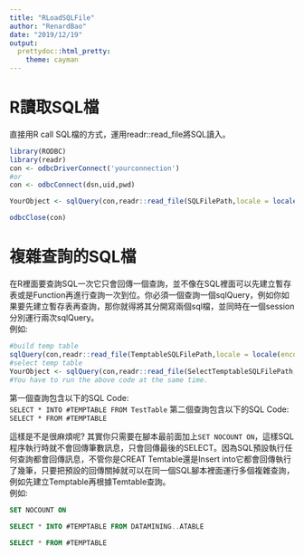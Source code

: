 ```yaml
---
title: "RLoadSQLFile"
author: "RenardBao"
date: "2019/12/19"
output: 
  prettydoc::html_pretty:
    theme: cayman
---
```


# R讀取SQL檔

直接用R call SQL檔的方式，運用readr::read_file將SQL讀入。

```r
library(RODBC)
library(readr)
con <- odbcDriverConnect('yourconnection') 
#or
con <- odbcConnect(dsn,uid,pwd) 

YourObject <- sqlQuery(con,readr::read_file(SQLFilePath,locale = locale(encoding = 'BIG5'))) 

odbcClose(con)
```

# 複雜查詢的SQL檔

在R裡面要查詢SQL一次它只會回傳一個查詢，並不像在SQL裡面可以先建立暫存表或是Function再進行查詢一次到位。你必須一個查詢一個sqlQuery，例如你如果要先建立暫存表再查詢，那你就得將其分開寫兩個sql檔，並同時在一個session分別運行兩次sqlQuery。  
例如:

```r

#build temp table
sqlQuery(con,readr::read_file(TemptableSQLFilePath,locale = locale(encoding = 'BIG5')))
#select temp table
YourObject <- sqlQuery(con,readr::read_file(SelectTemptableSQLFilePath,locale = locale(encoding = 'BIG5'))) 
#You have to run the above code at the same time.
```


第一個查詢包含以下的SQL Code:  
`SELECT * INTO #TEMPTABLE FROM TestTable`
第二個查詢包含以下的SQL Code:  
`SELECT * FROM #TEMPTABLE`

這樣是不是很麻煩呢?
其實你只需要在腳本最前面加上`SET NOCOUNT ON`，這樣SQL程序執行時就不會回傳筆數訊息，只會回傳最後的SELECT。因為SQL預設執行任何查詢都會回傳訊息，不管你是CREAT Temtable還是Insert into它都會回傳執行了幾筆，只要把預設的回傳關掉就可以在同一個SQL腳本裡面運行多個複雜查詢，例如先建立Temptable再根據Temtable查詢。    
例如:

```SQL
SET NOCOUNT ON

SELECT * INTO #TEMPTABLE FROM DATAMINING..ATABLE

SELECT * FROM #TEMPTABLE
```